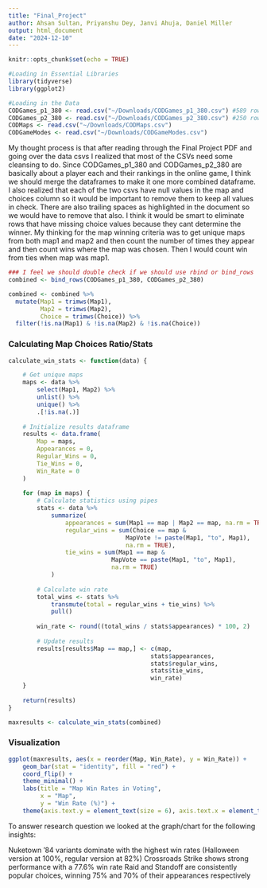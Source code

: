 ```yaml
---
title: "Final_Project"
author: Ahsan Sultan, Priyanshu Dey, Janvi Ahuja, Daniel Miller
output: html_document
date: "2024-12-10"
---
```


```r
knitr::opts_chunk$set(echo = TRUE)
```

```r
#Loading in Essential Libraries
library(tidyverse)
library(ggplot2)

#Loading in the Data
CODGames_p1_380 <- read.csv("~/Downloads/CODGames_p1_380.csv") #589 rows, 27 columns
CODGames_p2_380 <- read.csv("~/Downloads/CODGames_p2_380.csv") #250 rows, 27 columns
CODMaps <- read.csv("~/Downloads/CODMaps.csv")
CODGameModes <- read.csv("~/Downloads/CODGameModes.csv")
```


My thought process is that after reading through the Final Project PDF and going over the data csvs I realized that most of the CSVs need some cleansing to do. Since CODGames_p1_380 and CODGames_p2_380 are basically about a player each and their rankings in the online game, I think we should merge the dataframes to make it one more combined dataframe. I also realized that each of the two csvs have null values in the map and choices column so it would be important to remove them to keep all values in check. There are also trailing spaces as highlighted in the document so we would have to remove that also. I think it would be smart to eliminate rows that have missing choice values because they cant determine the winner. My thinking for the map winning criteria was to get unique maps from both map1 and map2 and then count the number of times they appear and then count wins where the map was chosen. Then I would count win from ties when map was map1.

```r
### I feel we should double check if we should use rbind or bind_rows
combined <- bind_rows(CODGames_p1_380, CODGames_p2_380)

combined <- combined %>%
  mutate(Map1 = trimws(Map1),
         Map2 = trimws(Map2),
         Choice = trimws(Choice)) %>%
  filter(!is.na(Map1) & !is.na(Map2) & !is.na(Choice)) 
```

### Calculating Map Choices Ratio/Stats
```r
calculate_win_stats <- function(data) {

    # Get unique maps
    maps <- data %>%
        select(Map1, Map2) %>%
        unlist() %>%
        unique() %>%
        .[!is.na(.)]
    
    # Initialize results dataframe
    results <- data.frame(
        Map = maps,
        Appearances = 0,
        Regular_Wins = 0,
        Tie_Wins = 0,
        Win_Rate = 0
    )
    
    for (map in maps) {
        # Calculate statistics using pipes
        stats <- data %>%
            summarize(
                appearances = sum(Map1 == map | Map2 == map, na.rm = TRUE),
                regular_wins = sum(Choice == map & 
                                 MapVote != paste(Map1, "to", Map1), 
                                 na.rm = TRUE),
                tie_wins = sum(Map1 == map & 
                             MapVote == paste(Map1, "to", Map1), 
                             na.rm = TRUE)
            )
        
        # Calculate win rate
        total_wins <- stats %>% 
            transmute(total = regular_wins + tie_wins) %>% 
            pull()
        
        win_rate <- round((total_wins / stats$appearances) * 100, 2)
        
        # Update results
        results[results$Map == map,] <- c(map, 
                                        stats$appearances, 
                                        stats$regular_wins,
                                        stats$tie_wins, 
                                        win_rate)
    }
    
    return(results)
}
```


```r
maxresults <- calculate_win_stats(combined)
```

### Visualization
```r
ggplot(maxresults, aes(x = reorder(Map, Win_Rate), y = Win_Rate)) +
    geom_bar(stat = "identity", fill = "red") +
    coord_flip() +
    theme_minimal() +
    labs(title = "Map Win Rates in Voting",
         x = "Map",
         y = "Win Rate (%)") +
    theme(axis.text.y = element_text(size = 6), axis.text.x = element_text(size=4.5))
```

To answer research question we looked at the graph/chart for the following insights:

Nuketown '84 variants dominate with the highest win rates (Halloween version at 100%, regular version at 82%)
Crossroads Strike shows strong performance with a 77.6% win rate
Raid and Standoff are consistently popular choices, winning 75% and 70% of their appearances respectively